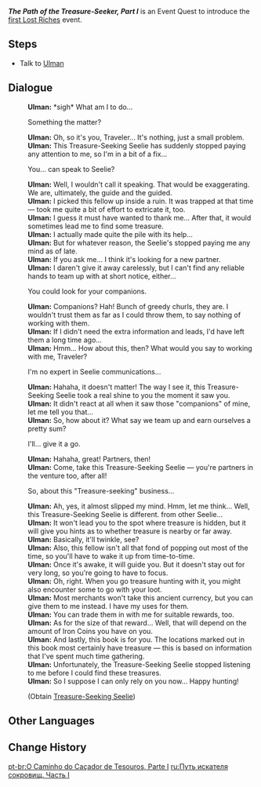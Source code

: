 {{Quest Infobox
|id            = 70652
|type          = World
|region        = Liyue
|area          = Bishui Plain
|subarea       = Stone Gate
|event_name    = Lost Riches/2021-01-08
|summary       = Ulman's Treasure-Seeking Seelie has stopped paying attention to him, and he is now looking to give it away to a new owner. He ends up entrusting the seelie, along with a book marking treasure locations, to the Traveler.
|startLocation = [[Stone Gate]], [[Liyue]]
|prev          = 
|next          = The Path of the Treasure-Seeker... Part II?
|mora          = 10,000
|other         = {{Card|Adventurer's Experience|4}}{{Card|Treasure-Seeking Seelie|1}}
*Unlocks [[Lost Riches]] Event
|characters    = Traveler; Ulman
}}
'''''The Path of the Treasure-Seeker, Part I''''' is an Event Quest to introduce the [[Lost Riches/2021-01-08|first Lost Riches]] event.

==Steps==
*Talk to [[Ulman]]

==Dialogue==
{{Quest Description|You meet a "treasure-seeker" named Ulman out in the wild. He says that he's looking for a capable "partner" to help him out...}}
{{dialogue start}}
:'''Ulman:''' *sigh* What am I to do...
:{{DIcon}} Something the matter?
:'''Ulman:''' Oh, so it's you, Traveler... It's nothing, just a small problem.
:'''Ulman:''' This Treasure-Seeking Seelie has suddenly stopped paying any attention to me, so I'm in a bit of a fix...
:{{DIcon}} You... can speak to Seelie?
:'''Ulman:''' Well, I wouldn't call it speaking. That would be exaggerating. We are, ultimately, the guide and the guided.
:'''Ulman:''' I picked this fellow up inside a ruin. It was trapped at that time &mdash; took me quite a bit of effort to extricate it, too.
:'''Ulman:''' I guess it must have wanted to thank me... After that, it would sometimes lead me to find some treasure.
:'''Ulman:''' I actually made quite the pile with its help...
:'''Ulman:''' But for whatever reason, the Seelie's stopped paying me any mind as of late.
:'''Ulman:''' If you ask me... I think it's looking for a new partner.
:'''Ulman:''' I daren't give it away carelessly, but I can't find any reliable hands to team up with at short notice, either...
:{{DIcon}} You could look for your companions.
:'''Ulman:''' Companions? Hah! Bunch of greedy churls, they are. I wouldn't trust them as far as I could throw them, to say nothing of working with them.
:'''Ulman:''' If I didn't need the extra information and leads, I'd have left them a long time ago...
:'''Ulman:''' Hmm... How about this, then? What would you say to working with me, Traveler?
:{{DIcon}} I'm no expert in Seelie communications...
:'''Ulman:''' Hahaha, it doesn't matter! The way I see it, this Treasure-Seeking Seelie took a real shine to you the moment it saw you.
:'''Ulman:''' It didn't react at all when it saw those "companions" of mine, let me tell you that...
:'''Ulman:''' So, how about it? What say we team up and earn ourselves a pretty sum?
:{{DIcon}} I'll... give it a go.
:'''Ulman:''' Hahaha, great! Partners, then!
:'''Ulman:''' Come, take this Treasure-Seeking Seelie &mdash; you're partners in the venture too, after all!
:{{DIcon}} So, about this "Treasure-seeking" business...
:'''Ulman:''' Ah, yes, it almost slipped my mind. Hmm, let me think... Well, this Treasure-Seeking Seelie is different. from other Seelie...
:'''Ulman:''' It won't lead you to the spot where treasure is hidden, but it will give you hints as to whether treasure is nearby or far away.
:'''Ulman:''' Basically, it'll twinkle, see?
:'''Ulman:''' Also, this fellow isn't all that fond of popping out most of the time, so you'll have to wake it up from time-to-time.
:'''Ulman:''' Once it's awake, it will guide you. But it doesn't stay out for very long, so you're going to have to focus.
:'''Ulman:''' Oh, right. When you go treasure hunting with it, you might also encounter some {{Color|buzzword|Iron Coins}} to go with your loot.
:'''Ulman:''' Most merchants won't take this ancient currency, but you can give them to me instead. I have my uses for them.
:'''Ulman:''' You can trade them in with me for suitable rewards, too.
:'''Ulman:''' As for the size of that reward... Well, that will depend on the amount of Iron Coins you have on you.
:'''Ulman:''' And lastly, this book is for you. The locations marked out in this book most certainly have treasure &mdash; this is based on information that I've spent much time gathering.
:'''Ulman:''' Unfortunately, the Treasure-Seeking Seelie stopped listening to me before I could find these treasures.
:'''Ulman:''' So I suppose I can only rely on you now... Happy hunting!
:;(Obtain [[Treasure-Seeking Seelie]])
{{dialogue end}}

==Other Languages==
{{Other Languages
|en      = The Path of the Treasure-Seeker, Part I
|zhs     = 寻宝的方法之一
|zhs_rm  = Xúnbǎo de Fāngfǎ Zhī Yī
|zht     = 尋寶的方法之一
|zht_rm  = Xúnbǎo de Fāngfǎ Zhī Yī
|zh_tl   = Part One of the Method of Treasure Seeking
|ja      = 宝探しの方法・その一
|ja_rm   = Takara-sagashi no Houhou - Sono Ichi
|ja_tl   = Treasure-Seeking Method - Part One
|ko      = 보물을 찾는 방법 중 하나
|ko_rm   = Bomureul Channeun Bangbeop Jjung Hana
|ko_tl   = One of the Method of Treasure Seeking
|es      = El arte de buscar tesoros
|es_tl   = The Art of Treasure Seeking
|fr      = Comment trouver un trésor
|fr_tl   = How to Find a Treasure
|ru      = Путь искателя сокровищ. Часть I
|ru_tl   = The Path of the Treasure-Seeker. Part I
|th      = หนึ่งในเส้นทางของนักล่าสมบัติ
|th_rm   = 
|th_tl   = 
|vi      = Một Trong Những Phương Pháp Tầm Bảo
|vi_tl   = 
|de      = Kunst des Schatzsuchens – Teil I
|de_tl   = Art of Treasure Hunting - Part I
|id      = Salah Satu Cara Mencari Harta Karun
|id_tl   = One of the Way of Treasure Hunting
|pt      = O Caminho do Caçador de Tesouros, Parte I
|pt_tl   = The Path of the Treasure Hunter, Part I
}}

==Change History==
{{Change History|1.2}}

[[pt-br:O Caminho do Caçador de Tesouros, Parte I]]
[[ru:Путь искателя сокровищ. Часть I]]